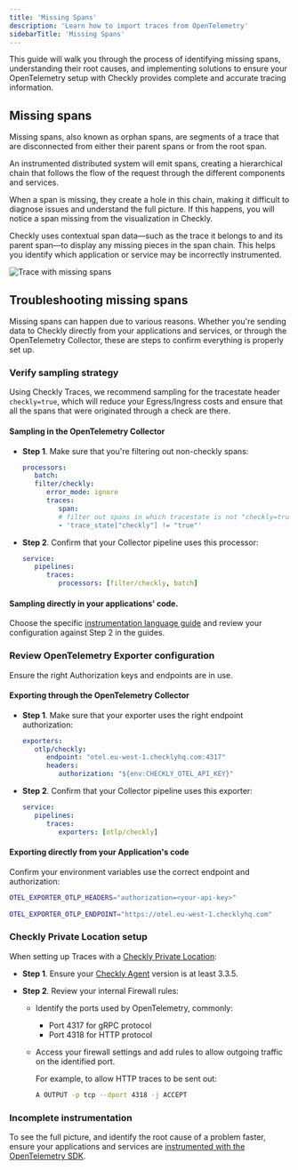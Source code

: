 ```yaml
---
title: 'Missing Spans'
description: 'Learn how to import traces from OpenTelemetry'
sidebarTitle: 'Missing Spans'
---
```



This guide will walk you through the process of identifying missing spans, understanding their root causes, and implementing solutions to ensure your OpenTelemetry setup with Checkly provides complete and accurate tracing information. 

## Missing spans

Missing spans, also known as orphan spans, are segments of a trace that are disconnected from either their parent spans or from the root span.

An instrumented distributed system will emit spans, creating a hierarchical chain that follows the flow of the request through the different components and services.

When a span is missing, they create a hole in this chain, making it difficult to diagnose issues and understand the full picture. If this happens, you will notice a span missing from the visualization in Checkly.

Checkly uses contextual span data—such as the trace it belongs to and its parent span—to display any missing pieces in the span chain. This helps you identify which application or service may be incorrectly instrumented.

![Trace with missing spans](/docs/images/otel/traces-missing-spans.png)


## Troubleshooting missing spans

Missing spans can happen due to various reasons. Whether you're sending data to Checkly directly from your applications and services, or through the OpenTelemetry Collector, these are steps to confirm everything is properly set up.

### Verify sampling strategy

   Using Checkly Traces, we recommend sampling for the tracestate header `checkly=true`, which will reduce your Egress/Ingress costs and ensure that all the spans that were originated through a check are there.

   #### Sampling in the OpenTelemetry Collector

   * **Step 1**. Make sure that you're filtering out non-checkly spans:

      ```yaml
      processors:
         batch:
         filter/checkly:
            error_mode: ignore
            traces:
               span:
               # filter out spans in which tracestate is not "checkly=true"
               - 'trace_state["checkly"] != "true"'
      ``` 
   * **Step 2**. Confirm that your Collector pipeline uses this processor:

      ```yaml
      service:
         pipelines:
            traces:
               processors: [filter/checkly, batch]
      ```

   #### Sampling directly in your applications' code. 
   Choose the specific [instrumentation language guide](/docs/traces-open-telemetry/instrumenting-code/) and review your configuration against Step 2 in the guides.

### Review OpenTelemetry Exporter configuration
  
Ensure the right Authorization keys and endpoints are in use.

   #### Exporting through the OpenTelemetry Collector
      
   * **Step 1**. Make sure that your exporter uses the right endpoint authorization:

      ```yaml
      exporters:
         otlp/checkly:
            endpoint: "otel.eu-west-1.checklyhq.com:4317"
            headers:
               authorization: "${env:CHECKLY_OTEL_API_KEY}"
      ``` 
   * **Step 2**. Confirm that your Collector pipeline uses this exporter:

      ```yaml
      service:
         pipelines:
            traces:
               exporters: [otlp/checkly]
      ```

#### Exporting directly from your Application's code
   
   Confirm your environment variables use the correct endpoint and authorization:

   ```bash
   OTEL_EXPORTER_OTLP_HEADERS="authorization=<your-api-key>"
         
   OTEL_EXPORTER_OTLP_ENDPOINT="https://otel.eu-west-1.checklyhq.com"
   ```

### Checkly Private Location setup
   When setting up Traces with a [Checkly Private Location](/docs/private-locations/#configuring-a-private-location):
  * **Step 1**. Ensure your [Checkly Agent](https://hub.docker.com/r/checkly/agent) version is at least 3.3.5.
  
  * **Step 2**. Review your internal Firewall rules: 
    * Identify the ports used by OpenTelemetry, commonly:
      * Port 4317 for gRPC protocol
      * Port 4318 for HTTP protocol
  
    * Access your firewall settings and add rules to allow outgoing traffic on the identified port.
  
      For example, to allow HTTP traces to be sent out:

      ```bash
      A OUTPUT -p tcp --dport 4318 -j ACCEPT
      ```


### Incomplete instrumentation
   
   To see the full picture, and identify the root cause of a problem faster, ensure your applications and services are [instrumented with the OpenTelemetry SDK](/docs/traces-open-telemetry/instrumenting-code/).

